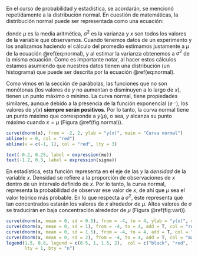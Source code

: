 En el curso de probabilidad y estadística, se acordarán, se mencionó repetidamente a la distribución normal. En cuestión de matemáticas, la distribución normal puede ser representada como una ecuación:

\begin{equation}
    y(x) = \frac{1}{\sigma \sqrt{2\pi}}e^{-\frac{(x-\mu)^2}{2\sigma^2}} (\#eq:normal)
\end{equation}

donde $\mu$ es la media aritmética, $\sigma^2$ es la varianza y $x$ son todos los valores de la variable que observamos. Cuando tenemos datos de un experimento y los analizamos haciendo el cálculo del promedio estimamos justamente a $\mu$ de la ecuación \@ref(eq:normal), y al estimar la varianza obtenemos a $\sigma^2$ de la misma ecuación. Como es importante notar, al hacer estos cálculos estamos asumiendo que nuestros datos tienen una distribución (un histograma) que puede ser descrita por la ecuación \@ref(eq:normal).

Como vimos en la sección de parábolas, las funciones que no son monótonas (los valores de $y$ no aumentan o disminuyen a lo largo de $x$), tienen un punto máximo o mínimo. La curva normal, tiene propiedades similares, aunque debido a la presencia de la función exponencial ($e^{\dots}$), los valores de $y(x)$ **siempre serán positivos**. Por lo tanto, la curva normal tiene un punto máximo que corresponde a $y(\mu)$, o sea, $y$ alcanza su punto máximo cuando $x=\mu$ (Figura \@ref(fig:normal)).

```r
curve(dnorm(x), from = -2, 2, ylab = "y(x)", main = "Curva normal")
abline(v = 0, col = "red")
abline(v = c(-1, 1), col = "red", lty = 3)

text(-0.2, 0.25, label = expression(mu))
text(-1.2, 0.3, label = expression(sigma))
```
En estadística, esta función representa en el eje de las $y$ la *densidad* de la variable $x$. Densidad se refiere a la proporción de observaciones de $x$ dentro de un intervalo definido de $x$. Por lo tanto, la curva normal, representa la probabilidad de observar ese valor de $x$, de ahí que $\mu$ sea el valor teórico más probable. En lo que respecta a $\sigma^2$, éste representa qué tan concentrados estarán los valores de $x$ alrededor de $\mu$. Altos valores de $\sigma$ se traducirán en baja concentración alrededor de $\mu$ (Figura \@ref(fig:vari)).

```r
curve(dnorm(x, mean = 0, sd = 0.5), from = -4, to = 4, ylab = "y(x)", main = "Efecto de varianza")
curve(dnorm(x, mean = 0, sd = 1), from = -4, to = 4, add = T, col = "red")
curve(dnorm(x, mean = 0, sd = 1.5), from = -4, to = 4, add = T, col = "blue")
curve(dnorm(x, mean = 0, sd = 2), from = -4, to = 4, add = T, col = "magenta")
legend(1.5, 0.8, legend = c(0.5, 1, 1.5, 2),  col = c("black", "red", "blue", "magenta"),
       lty = 1, bty = "n")
```


